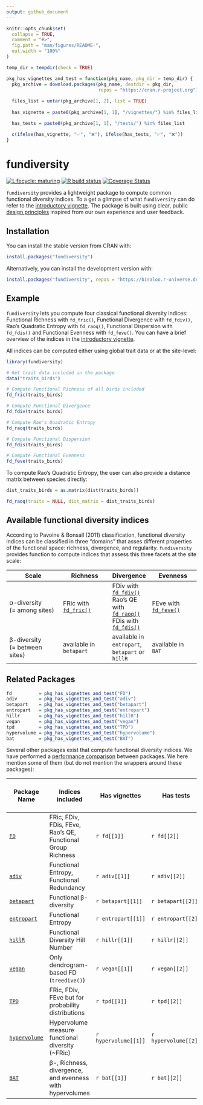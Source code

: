```yaml
---
output: github_document
---
```


<!-- README.md is generated from README.Rmd. Please edit that file -->

```r
knitr::opts_chunk$set(
  collapse = TRUE,
  comment = "#>",
  fig.path = "man/figures/README-",
  out.width = "100%"
)

temp_dir = tempdir(check = TRUE)

pkg_has_vignettes_and_test = function(pkg_name, pkg_dir = temp_dir) {
  pkg_archive = download.packages(pkg_name, destdir = pkg_dir,
                                  repos = "https://cran.r-project.org")
  
  files_list = untar(pkg_archive[1, 2], list = TRUE)
  
  has_vignette = paste0(pkg_archive[1, 1], "/vignettes/") %in% files_list

  has_tests = paste0(pkg_archive[1, 1], "/tests/") %in% files_list

  c(ifelse(has_vignette, "✅", "❌"), ifelse(has_tests, "✅", "❌"))
}
```

# fundiversity

<!-- badges: start -->
[![Lifecycle: maturing](https://img.shields.io/badge/lifecycle-maturing-blue.svg)](https://lifecycle.r-lib.org/articles/stages.html#maturing)
[![R build status](https://github.com/Bisaloo/fundiversity/workflows/R-CMD-check/badge.svg)](https://github.com/Bisaloo/fundiversity/actions)
[![Coverage Status](https://codecov.io/gh/Bisaloo/fundiversity/branch/master/graph/badge.svg?token=HR4YH118VT)](https://codecov.io/gh/Bisaloo/fundiversity)
<!-- badges: end -->

`fundiversity` provides a lightweight package to compute common functional
diversity indices. To a get a glimpse of what `fundiversity` can do refer to the
[introductory vignette](https://bisaloo.github.io/fundiversity/articles/fundiversity.html).
The package is built using clear, public 
[design principles](https://bisaloo.github.io/fundiversity/articles/design-principles.html)
inspired from our own experience and user feedback.

## Installation

You can install the stable version from CRAN with:

```r
install.packages("fundiversity")
```

Alternatively, you can install the development version with:

```r
install.packages("fundiversity", repos = "https://bisaloo.r-universe.dev")
```

## Example

`fundiversity` lets you compute four classical functional diversity indices: Functional Richness with `fd_fric()`, Functional Divergence with
`fd_fdiv()`, Rao's Quadratic Entropy with `fd_raoq()`, Functional Dispersion with `fd_fdis()` and Functional Evenness with `fd_feve()`. You can have a brief overview of the indices in the [introductory vignette](https://bisaloo.github.io/fundiversity/articles/fundiversity.html).

All indices can be computed either using global trait data or at the site-level:

```r
library(fundiversity)

# Get trait data included in the package
data("traits_birds")

# Compute Functional Richness of all birds included
fd_fric(traits_birds)

# Compute Functional Divergence
fd_fdiv(traits_birds)

# Compute Rao's Quadratic Entropy
fd_raoq(traits_birds)

# Compute Functional Dispersion
fd_fdis(traits_birds)

# Compute Functional Evenness
fd_feve(traits_birds)
```

To compute Rao's Quadratic Entropy, the user can also provide a distance matrix between species directly:

```r
dist_traits_birds = as.matrix(dist(traits_birds))

fd_raoq(traits = NULL, dist_matrix = dist_traits_birds)
```

## Available functional diversity indices

According to Pavoine & Bonsall (2011) classification, functional diversity indices can be classified in three "domains" that asses different properties of the functional space: richness, divergence, and regularity.
`fundiversity` provides function to compute indices that assess this three facets at the site scale:

|               Scale                |                                      Richness                                            |                   Divergence                                                                                     |        Evenness                                                                        |
|----------------------------------------------------------------------------------------------------|------------------------------------------------------------------------------------------|--------------------------------------------------|----------------------------------------------------------------------------------------|
| α-diversity<br />(= among sites)   | FRic with [`fd_fric()`](https://bisaloo.github.io/fundiversity/reference/fd_fric.html)   | FDiv with [`fd_fdiv()`](https://bisaloo.github.io/fundiversity/reference/fd_fdiv.html)<br />Rao's QE with [`fd_raoq()`](https://bisaloo.github.io/fundiversity/reference/fd_raoq.html)<br />FDis with [`fd_fdis()`](https://bisaloo.github.io/fundiversity/reference/fd_raoq.html) | FEve with [`fd_feve()`](https://bisaloo.github.io/fundiversity/reference/fd_feve.html) |
| β-diversity<br />(= between sites) | available in `betapart` | available in `entropart`, `betapart` or `hillR`  | available in `BAT`    |
 
## Related Packages

```r
fd          = pkg_has_vignettes_and_test("FD")
adiv        = pkg_has_vignettes_and_test("adiv")
betapart    = pkg_has_vignettes_and_test("betapart")
entropart   = pkg_has_vignettes_and_test("entropart")
hillr       = pkg_has_vignettes_and_test("hillR")
vegan       = pkg_has_vignettes_and_test("vegan")
tpd         = pkg_has_vignettes_and_test("TPD")
hypervolume = pkg_has_vignettes_and_test("hypervolume")
bat         = pkg_has_vignettes_and_test("BAT")
```

Several other packages exist that compute functional diversity indices. We have performed a [performance comparison](https://bisaloo.github.io/fundiversity/articles/performance.html) between packages. We here mention some of them (but do not mention the wrappers around these packages): 

| Package Name                                          |                     Indices included                        |    Has vignettes   |      Has tests     | On GitHub | On CRAN (last updated)                                    |
|-------------------------------------------------------|-------------------------------------------------------------|--------------------|--------------------|-----------|-----------------------------------------------------------|
| [`FD`](https://github.com/cran/FD)                    | FRic, FDiv, FDis, FEve, Rao's QE, Functional Group Richness |`r fd[[1]]`         |`r fd[[2]]`         | :x:       | ![](https://www.r-pkg.org/badges/last-release/FD)         |
| [`adiv`](https://github.com/cran/adiv)                | Functional Entropy, Functional Redundancy                   |`r adiv[[1]]`       |`r adiv[[2]]`       | :x:       | ![](https://www.r-pkg.org/badges/last-release/adiv)       |
| [`betapart`](https://github.com/cran/betapart)        | Functional β-diversity                                      |`r betapart[[1]]`   |`r betapart[[2]]`   | :x:       | ![](https://www.r-pkg.org/badges/last-release/betapart)   |
| [`entropart`](https://github.com/EricMarcon/entropart)| Functional Entropy                                          |`r entropart[[1]]`  |`r entropart[[2]]`  | ✅        | ![](https://www.r-pkg.org/badges/last-release/entropart)  |  
| [`hillR`](https://github.com/daijiang/hillR)          | Functional Diversity Hill Number                            |`r hillr[[1]]`      |`r hillr[[2]]`      | ✅        | ![](https://www.r-pkg.org/badges/last-release/hillR)      |    
| [`vegan`](https://github.com/vegandevs/vegan)         | Only dendrogram-based FD (`treedive()`)                     |`r vegan[[1]]`      |`r vegan[[2]]`      | ✅        | ![](https://www.r-pkg.org/badges/last-release/vegan)      |                 
| [`TPD`](https://github.com/cran/TPD)                  | FRic, FDiv, FEve but for probability distributions          |`r tpd[[1]]`        |`r tpd[[2]]`        | :x:       | ![](https://www.r-pkg.org/badges/last-release/TPD)        |
| [`hypervolume`](https://github.com/cran/hypervolume)  | Hypervolume measure functional diversity (~FRic)            |`r hypervolume[[1]]`|`r hypervolume[[2]]`| ✅        | ![](https://www.r-pkg.org/badges/last-release/hypervolume)|
| [`BAT`](https://github.com/cardosopmb/BAT)            | β-, Richness, divergence, and evenness with hypervolumes    |`r bat[[1]]`        |`r bat[[2]]`        | ✅        | ![](https://www.r-pkg.org/badges/last-release/BAT)        |  
